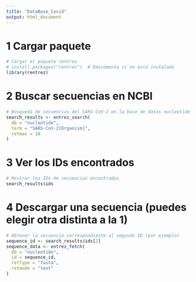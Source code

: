 ```yaml
---
title: "DataBase_Covid"
output: html_document
---
```


# 1 Cargar paquete
```r
# Cargar el paquete rentrez
# install.packages("rentrez")  # Descomenta si no está instalado
library(rentrez)
```

# 2 Buscar secuencias en NCBI
```r
# Búsqueda de secuencias del SARS-CoV-2 en la base de datos nucleotide
search_results <- entrez_search(
  db = "nucleotide",
  term = "SARS-CoV-2[Organism]",
  retmax = 10
)
```

# 3 Ver los IDs encontrados
```r
# Mostrar los IDs de secuencias encontrados
search_results$ids
```

# 4 Descargar una secuencia (puedes elegir otra distinta a la 1)
```r
# Obtener la secuencia correspondiente al segundo ID (por ejemplo)
sequence_id <- search_results$ids[2]
sequence_data <- entrez_fetch(
  db = "nucleotide",
  id = sequence_id,
  rettype = "fasta",
  retmode = "text"
)
```


